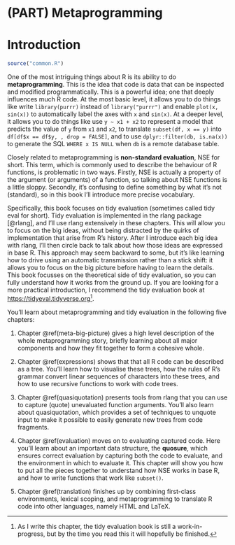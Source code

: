 # (PART) Metaprogramming {-}

# Introduction {#metaprogramming .unnumbered}

```r
source("common.R")
```
\index{metaprogramming}
\index{non-standard evaluation}

One of the most intriguing things about R is its ability to do __metaprogramming__. This is the idea that code is data that can be inspected and modified programmatically. This is a powerful idea; one that deeply influences much R code. At the most basic level, it allows you to do things like write `library(purrr)` instead of `library("purrr")` and enable `plot(x, sin(x))` to automatically label the axes with `x` and `sin(x)`. At a deeper level, it allows you to do things like use `y ~ x1 + x2` to represent a model that predicts the value of `y` from `x1` and `x2`, to translate `subset(df, x == y)` into `df[df$x == df$y, , drop = FALSE]`, and to use `dplyr::filter(db, is.na(x))` to generate the SQL `WHERE x IS NULL` when `db` is a remote database table.

Closely related to metaprogramming is __non-standard evaluation__, NSE for short. This term, which is commonly used to describe the behaviour of R functions, is problematic in two ways. Firstly, NSE is actually a property of the argument (or arguments) of a function, so talking about NSE functions is a little sloppy. Secondly, it's confusing to define something by what it's not (standard), so in this book I'll introduce more precise vocabulary.

Specifically, this book focuses on tidy evaluation (sometimes called tidy eval for short). Tidy evaluation is implemented in the rlang package [@rlang], and I'll use rlang extensively in these chapters. This will allow you to focus on the big ideas, without being distracted by the quirks of implementation that arise from R's history. After I introduce each big idea with rlang, I'll then circle back to talk about how those ideas are expressed in base R. This approach may seem backward to some, but it's like learning how to drive using an automatic transmission rather than a stick shift: it allows you to focus on the big picture before having to learn the details. This book focusses on the theoretical side of tidy evaluation, so you can fully understand how it works from the ground up. If you are looking for a more practical introduction, I recommend the tidy evaluation book at <https://tidyeval.tidyverse.org>[^tidyeval-wip].

[^tidyeval-wip]: As I write this chapter, the tidy evaluation book is still a work-in-progress, but by the time you read this it will hopefully be finished.

You'll learn about metaprogramming and tidy evaluation in the following five chapters:

1.  Chapter \@ref(meta-big-picture) gives a high level description of the whole 
    metaprogramming story, briefly learning about all major components 
    and how they fit together to form a cohesive whole.

1.  Chapter \@ref(expressions) shows that that all R code can be described as a 
    tree. You'll learn how to visualise these trees, how the rules of R's 
    grammar convert linear sequences of characters into these trees, and how to 
    use recursive functions to work with code trees.

1.  Chapter \@ref(quasiquotation) presents tools from rlang that you can use to 
    capture (quote) unevaluated function arguments. You'll also learn about
    quasiquotation, which provides a set of techniques to unquote input to make 
    it possible to easily generate new trees from code fragments.

1.  Chapter \@ref(evaluation) moves on to evaluating captured code. Here you'll 
    learn about an important data structure, the  __quosure__, which ensures 
    correct evaluation by capturing both the code to evaluate, and the 
    environment in which to evaluate it. This chapter will show you how to put 
    all the pieces together to understand how NSE works in base R, and how to 
    write functions that work like `subset()`.

1.  Chapter \@ref(translation) finishes up by combining first-class environments, lexical 
    scoping, and metaprogramming to translate R code into other languages, 
    namely HTML and LaTeX.
